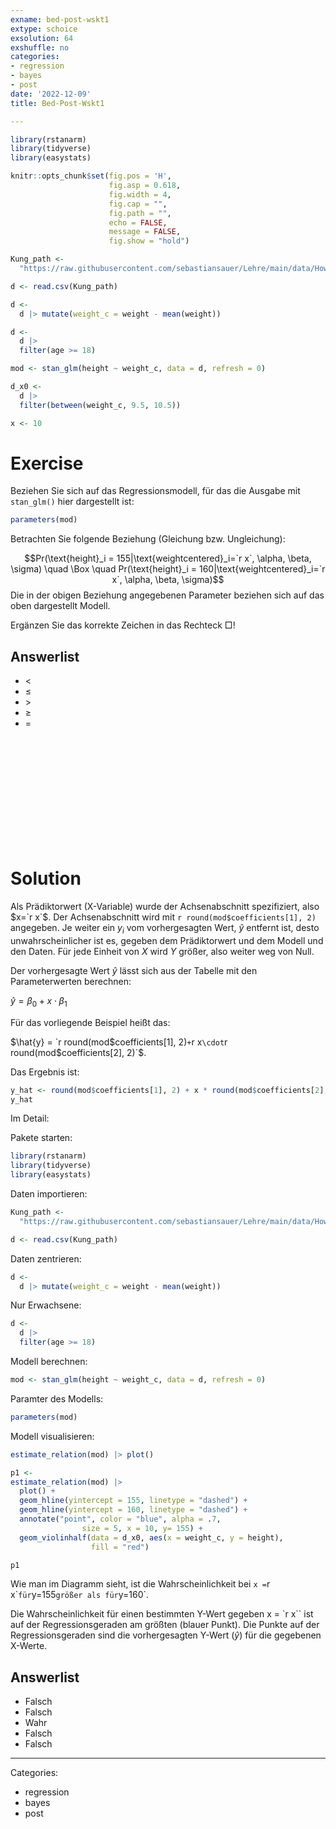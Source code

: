 ```yaml
---
exname: bed-post-wskt1
extype: schoice
exsolution: 64
exshuffle: no
categories:
- regression
- bayes
- post
date: '2022-12-09'
title: Bed-Post-Wskt1

---
```





```r
library(rstanarm)
library(tidyverse)
library(easystats)
```


```r
knitr::opts_chunk$set(fig.pos = 'H',
                      fig.asp = 0.618,
                      fig.width = 4,
                      fig.cap = "", 
                      fig.path = "",
                      echo = FALSE,
                      message = FALSE,
                      fig.show = "hold")
```




```r
Kung_path <-  
  "https://raw.githubusercontent.com/sebastiansauer/Lehre/main/data/Howell1a.csv"  

d <- read.csv(Kung_path) 

d <-
  d |> mutate(weight_c = weight - mean(weight))

d <-
  d |> 
  filter(age >= 18)

mod <- stan_glm(height ~ weight_c, data = d, refresh = 0)

d_x0 <-
  d |> 
  filter(between(weight_c, 9.5, 10.5))

x <- 10
```




# Exercise

Beziehen Sie sich auf das Regressionsmodell, für das die Ausgabe mit `stan_glm()` hier dargestellt ist:

```r
parameters(mod)
```



Betrachten Sie folgende Beziehung (Gleichung bzw. Ungleichung):

$$Pr(\text{height}_i = 155|\text{weightcentered}_i=`r x`, \alpha, \beta, \sigma) \quad \Box \quad Pr(\text{height}_i = 160|\text{weightcentered}_i=`r x`, \alpha, \beta, \sigma)$$
Die in der obigen Beziehung angegebenen Parameter beziehen sich auf das oben dargestellt Modell.

Ergänzen Sie das korrekte Zeichen in das Rechteck $\Box$!

Answerlist
----------
* $\lt$
* $\le$
* $\gt$
* $\ge$
* $=$




</br>
</br>
</br>
</br>
</br>
</br>
</br>
</br>
</br>
</br>

# Solution


Als Prädiktorwert (X-Variable) wurde der Achsenabschnitt spezifiziert, also $x=`r x`$. 
Der Achsenabschnitt wird mit `r round(mod$coefficients[1], 2)` angegeben. 
Je weiter ein $y_i$ vom vorhergesagten Wert, $\hat{y}$ entfernt ist, desto unwahrscheinlicher ist es,
gegeben dem Prädiktorwert und dem Modell und den Daten.
Für jede Einheit von $X$ wird $Y$ größer, also weiter weg von Null.

Der vorhergesagte Wert $\hat{y}$ lässt sich aus der Tabelle mit den Parameterwerten berechnen:

$\hat{y} = \beta_0 + x \cdot \beta_1$ 


Für das vorliegende Beispiel heißt das:


$\hat{y} = `r round(mod$coefficients[1], 2)` + `r x` \cdot `r round(mod$coefficients[2], 2)`$.

Das Ergebnis ist:

```r
y_hat <- round(mod$coefficients[1], 2) + x * round(mod$coefficients[2], 2)
y_hat
```



Im Detail:

Pakete starten:

```r
library(rstanarm)
library(tidyverse)
library(easystats)
```


Daten importieren:

```r
Kung_path <-  
  "https://raw.githubusercontent.com/sebastiansauer/Lehre/main/data/Howell1a.csv"  

d <- read.csv(Kung_path) 
```


Daten zentrieren:

```r
d <-
  d |> mutate(weight_c = weight - mean(weight))
```

Nur Erwachsene:

```r
d <-
  d |> 
  filter(age >= 18)
```


Modell berechnen:

```r
mod <- stan_glm(height ~ weight_c, data = d, refresh = 0)
```


Paramter des Modells:

```r
parameters(mod)
```


Modell visualisieren:

```r
estimate_relation(mod) |> plot()
```


```r
p1 <- 
estimate_relation(mod) |> 
  plot() +
  geom_hline(yintercept = 155, linetype = "dashed") +
  geom_hline(yintercept = 160, linetype = "dashed") +
  annotate("point", color = "blue", alpha = .7,
                size = 5, x = 10, y= 155) +
  geom_violinhalf(data = d_x0, aes(x = weight_c, y = height),
                  fill = "red")

p1
```




Wie man im Diagramm sieht, ist die Wahrscheinlichkeit bei `x = `r x`` für `y=155` größer als für `y=160`.

Die Wahrscheinlichkeit für einen bestimmten Y-Wert gegeben x = `r x`` ist auf der Regressionsgeraden am größten (blauer Punkt).
Die Punkte auf der Regressionsgeraden sind die vorhergesagten Y-Wert ($\hat{y}$) für die gegebenen X-Werte.

Answerlist
----------


* Falsch
* Falsch
* Wahr
* Falsch
* Falsch





---

Categories: 

- regression
- bayes
- post

